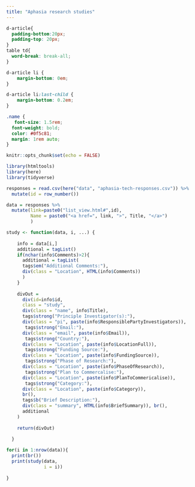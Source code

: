 ```yaml
---
title: "Aphasia research studies"
---
```


<link href="https://fonts.googleapis.com/icon?family=Material+Icons" rel="stylesheet">
      
```css
d-article{
  padding-bottom:20px;
  padding-top: 20px;
}
table td{ 
  word-break: break-all;
}

d-article li {
    margin-bottom: 0em;
}

d-article li:last-child {
    margin-bottom: 0.2em;
}

.name {
   font-size: 1.5rem;
  font-weight: bold;
  color: #0f5c81;
  margin: 1rem auto;
}

```



```r

knitr::opts_chunk$set(echo = FALSE)

library(htmltools)
library(here)
library(tidyverse)

responses = read.csv(here("data", "aphasia-tech-responses.csv")) %>%
  mutate(id = row_number())

data = responses %>%
  mutate(link=paste0("list_view.html#",id),
         Name = paste0("<a href=", link, ">", Title, "</a>")
         )

```




```r

study <- function(data, i, ...) {
  
    info = data[i,]
    additional = tagList()
    if(nchar(info$Comments)>2){
      additional = tagList(
      tags$em("Additional Comments:"),
      div(class = "Location", HTML(info$Comments))
      )
    }
  
    divOut = 
      div(id=info$id,
      class = "study",
      div(class = "name", info$Title),
      tags$strong("Principle Investigator(s):"),
      div(class = "pi", paste(info$ResponsiblePartyInvestigators)),
       tags$strong("Email:"),
      div(class = "email", paste(info$Email)),
       tags$strong("Country:"),
      div(class = "Location", paste(info$LocationFull)), 
       tags$strong("Funding Source:"),
      div(class = "Location", paste(info$FundingSource)), 
       tags$strong("Phase of Research:"),
      div(class = "Location", paste(info$PhaseOfResearch)), 
       tags$strong("Plan to Commercalise:"),
      div(class = "Location", paste(info$PlanToCommericalise)), 
       tags$strong("Category:"),
      div(class = "Location", paste(info$Category)), 
      br(),
      tags$b("Brief Description:"),
      div(class = "summary", HTML(info$BriefSummary)), br(),
      additional
    ) 
    
    return(divOut)
  
  }


```

```r

for(i in 1:nrow(data)){
  print(br())
  print(study(data,
              i = i))
  
}
```



    
    
